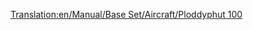 [[Translation:en/Manual/Base Set/Aircraft/Ploddyphut 100]]
{{en/Manual/Base Set/Aircraft/Aircraft|Cost=£35,546 ($71,092)
|Speed=473km/h (296mph)
|Annual=£3,187
|Designed=1945
|Lifespan=20 years
|Capacity=25 passengers, 5 bags of mail
|Description=Toyland Version of the [[en/Manual/Base Set/Aircraft/Sampson U52|Sampson U52/Junkers J52]]. The first aircraft available in the Toyland climate.
|Real-life=Fictional
}}
